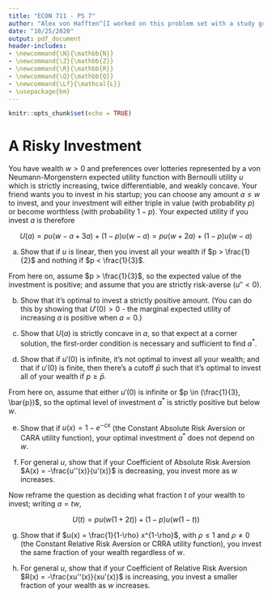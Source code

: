 ```yaml
---
title: "ECON 711 - PS 7"
author: "Alex von Hafften^[I worked on this problem set with a study group of Michael Nattinger, Andrew Smith, Tyler Welch, and Ryan Mather. I also discussed problems with Emily Case, Sarah Bass, and Danny Edgel.]"
date: "10/25/2020"
output: pdf_document
header-includes:
- \newcommand{\N}{\mathbb{N}}
- \newcommand{\Z}{\mathbb{Z}}
- \newcommand{\R}{\mathbb{R}}
- \newcommand{\Q}{\mathbb{Q}}
- \newcommand{\Lf}{\mathcal{L}}
- \usepackage{bm}
---
```


```r
knitr::opts_chunk$set(echo = TRUE)
```

# A Risky Investment

You have wealth $w > 0$ and preferences over lotteries represented by a von Neumann-Morgenstern expected utility function with Bernoulli utility $u$ which is strictly increasing, twice differentiable, and weakly concave.  Your friend wants you to invest in his startup; you can choose any amount $a \le w$ to invest, and your investment will either triple in value (with probability $p$) or become worthless (with probability $1-p$).  Your expected utility if you invest $a$ is therefore

$$
U(a) = pu(w-a+3a) + (1-p)u(w-a) = pu(w+2a) + (1-p)u(w-a)
$$

(a) Show that if $u$ is linear, then you invest all your wealth if $p > \frac{1}{2}$ and nothing if $p < \frac{1}{3}$.

From here on, assume $p > \frac{1}{3}$, so the expected value of the investment is positive; and assume that you are strictly risk-averse ($u''< 0$).

(b) Show that it's optimal to invest a strictly positive amount. (You can do this by showing that $U'(0)>0$ - the marginal expected utility of increasing $a$ is positive when $a=0$.)

(c) Show that $U(a)$ is strictly concave in $a$, so that expect at a corner solution, the first-order condition is necessary and sufficient to find $a^*$.

(d) Show that if $u'(0)$ is infinite, it's not optimal to invest all your wealth; and that if $u'(0)$ is finite, then there's a cutoff $\bar{p}$ such that it's optimal to invest all of your wealth if $p \ge \bar{p}$.

From here on, assume that either $u'(0)$ is infinite or $p \in (\frac{1}{3}, \bar{p})$, so the optimal level of investment $a^*$ is strictly positive but below $w$.

(e) Show that if $u(x) = 1 - e^{-cx}$ (the Constant Absolute Risk Aversion or CARA utility function), your optimal investment $a^*$ does not depend on $w$.

(f) For general $u$, show that if your Coefficient of Absolute Risk Aversion $A(x) = -\frac{u''(x)}{u'(x)}$ is decreasing, you invest more as $w$ increases.

Now reframe the question as deciding what fraction $t$ of your wealth to invest; writing $a = tw$,

$$
U(t) = pu(w(1+2t)) + (1-p)u(w(1-t))
$$

(g) Show that if $u(x) = \frac{1}{1-\rho} x^{1-\rho}$, with $\rho \le 1$ and $\rho \neq 0$ (the Constant Relative Risk Aversion or CRRA utility function), you invest the same fraction of your wealth regardless of $w$.

(h) For general $u$, show that if your Coefficient of Relative Risk Aversion $R(x) = -\frac{xu''(x)}{xu'(x)}$ is increasing, you invest a smaller fraction of your wealth as $w$ increases.